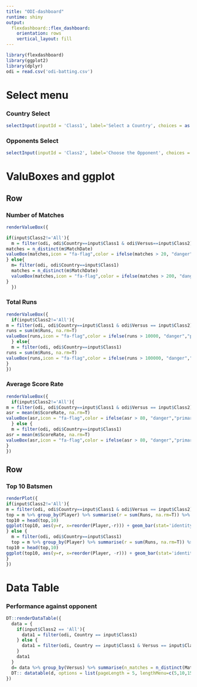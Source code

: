 ```yaml
---
title: "ODI-dashboard"
runtime: shiny
output: 
  flexdashboard::flex_dashboard:
    orientation: rows
    vertical_layout: fill
---
```


```r
library(flexdashboard)
library(ggplot2)
library(dplyr)
odi = read.csv('odi-batting.csv')
```


Select menu {.sidebar} 
======================================================================

### Country Select

```r
selectInput(inputId = 'Class1', label='Select a Country', choices = as.character(unique(odi$Country)))
```

### Opponents Select
```r
selectInput(inputId = 'Class2', label='Choose the Opponent', choices = c(as.character(unique(odi$Versus)), 'All'), selected = 'All')
```

ValuBoxes and ggplot
=======================================================================

Row {}
-----------------------------------------------------------------------

### Number of Matches

```r
renderValueBox({

if(input$Class2!='All'){
  m = filter(odi, odi$Country==input$Class1 & odi$Versus==input$Class2) 
matches = n_distinct(m$MatchDate)
valueBox(matches,icon = "fa-flag",color = ifelse(matches > 20, "danger","primary"))
} else{
  m= filter(odi, odi$Country==input$Class1)
  matches = n_distinct(m$MatchDate)
  valueBox(matches,icon = "fa-flag",color = ifelse(matches > 200, "danger","primary"))
}
  })
```

### Total Runs

```r
renderValueBox({
  if(input$Class2!='All'){
m = filter(odi, odi$Country==input$Class1 & odi$Versus == input$Class2)
runs = sum(m$Runs, na.rm=T)
valueBox(runs,icon = "fa-flag",color = ifelse(runs > 10000, "danger","primary"))
  } else{
  m = filter(odi, odi$Country==input$Class1)
runs = sum(m$Runs, na.rm=T)
valueBox(runs,icon = "fa-flag",color = ifelse(runs > 100000, "danger","primary"))
}
})
```

### Average Score Rate

```r
renderValueBox({
  if(input$Class2!='All'){
m = filter(odi, odi$Country==input$Class1 & odi$Versus == input$Class2)
asr = mean(m$ScoreRate, na.rm=T)
valueBox(asr,icon = "fa-flag",color = ifelse(asr > 80, "danger","primary"))
  } else {
  m = filter(odi, odi$Country==input$Class1)
asr = mean(m$ScoreRate, na.rm=T)
valueBox(asr,icon = "fa-flag",color = ifelse(asr > 80, "danger","primary"))
}
})
```


Row{}
--------------------------------------------------------------------------------------
### Top 10 Batsmen

```r
renderPlot({
if(input$Class2!='All'){
m = filter(odi, odi$Country==input$Class1 & odi$Versus == input$Class2)
top = m %>% group_by(Player) %>% summarise(r = sum(Runs, na.rm=T)) %>% arrange(-r)
top10 = head(top,10)
ggplot(top10, aes(y=r, x=reorder(Player,-r))) + geom_bar(stat='identity', fill='green', grid=T, width=.5) + geom_text(aes(label = r), position = position_dodge(width = .9), vjust = -0.25) + theme(axis.text.x = element_text(angle = 90))
} else {
  m = filter(odi, odi$Country==input$Class1)
  top = m %>% group_by(Player) %>% summarise(r = sum(Runs, na.rm=T)) %>% arrange(-r)
top10 = head(top,10)
ggplot(top10, aes(y=r, x=reorder(Player, -r))) + geom_bar(stat='identity', fill='green', grid=T, width=.5) + geom_text(aes(label = r), position = position_dodge(width = .9), vjust = -0.25) + theme(axis.text.x = element_text(angle = 90))
}
})
```

Data Table
======================================================================================
### Performance against opponent
```r
DT::renderDataTable({
  data = {
    if(input$Class2 == 'All'){
      data1 = filter(odi, Country == input$Class1)
    } else {
      data1 = filter(odi, Country == input$Class1 & Versus == input$Class2)
    }
    data1
  }
  d= data %>% group_by(Versus) %>% summarise(n_matches = n_distinct(MatchDate), totRuns = sum(Runs), AvgScoreRate = round(mean(ScoreRate),1))
  DT:: datatable(d, options = list(pageLength = 5, lengthMenu=c(5,10,15,20)))
})
```




